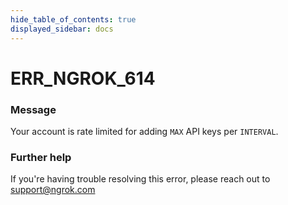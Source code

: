 ```yaml
---
hide_table_of_contents: true
displayed_sidebar: docs
---
```



# ERR_NGROK_614

### Message
Your account is rate limited for adding `MAX` API keys per `INTERVAL`.

<ErrorDetails error='err_ngrok_614' />


### Further help
If you're having trouble resolving this error, please reach out to [support@ngrok.com](mailto:support@ngrok.com?subject=Help%20with%20ERR_NGROK_614)


